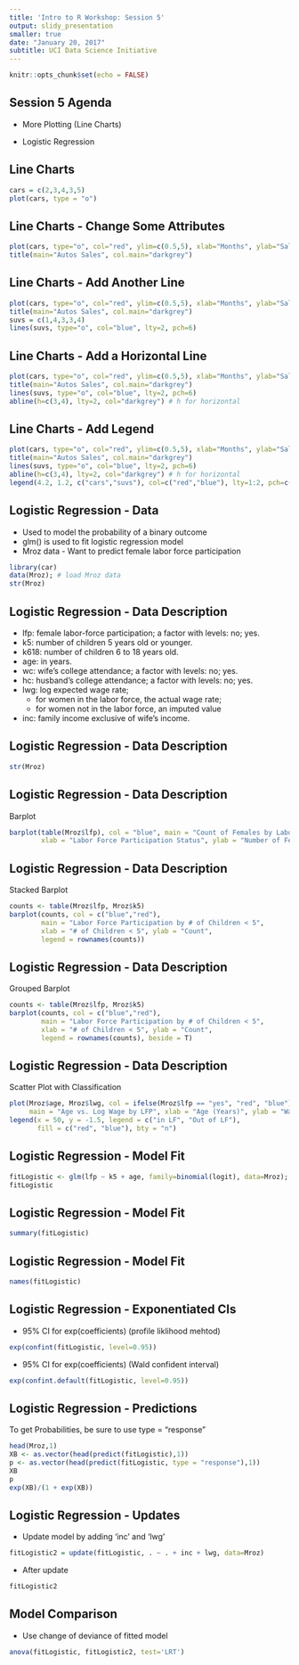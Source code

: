 ```yaml
---
title: 'Intro to R Workshop: Session 5'
output: slidy_presentation
smaller: true
date: "January 20, 2017"
subtitle: UCI Data Science Initiative
---
```


```r
knitr::opts_chunk$set(echo = FALSE)
```

## Session 5 Agenda
+ More Plotting (Line Charts)

+ Logistic Regression


## Line Charts
```r
cars = c(2,3,4,3,5)
plot(cars, type = "o")
```


## Line Charts - Change Some Attributes
```r
plot(cars, type="o", col="red", ylim=c(0.5,5), xlab="Months", ylab="Sales in Millions")
title(main="Autos Sales", col.main="darkgrey")
```


## Line Charts - Add Another Line
```r
plot(cars, type="o", col="red", ylim=c(0.5,5), xlab="Months", ylab="Sales in Millions")
title(main="Autos Sales", col.main="darkgrey")
suvs = c(1,4,3,3,4)
lines(suvs, type="o", col="blue", lty=2, pch=6)
```


## Line Charts - Add a Horizontal Line
```r
plot(cars, type="o", col="red", ylim=c(0.5,5), xlab="Months", ylab="Sales in Millions")
title(main="Autos Sales", col.main="darkgrey")
lines(suvs, type="o", col="blue", lty=2, pch=6)
abline(h=c(3,4), lty=2, col="darkgrey") # h for horizontal
```


## Line Charts - Add Legend
```r
plot(cars, type="o", col="red", ylim=c(0.5,5), xlab="Months", ylab="Sales in Millions")
title(main="Autos Sales", col.main="darkgrey")
lines(suvs, type="o", col="blue", lty=2, pch=6)
abline(h=c(3,4), lty=2, col="darkgrey") # h for horizontal
legend(4.2, 1.2, c("cars","suvs"), col=c("red","blue"), lty=1:2, pch=c(1,6), bty="n")
```



##  Logistic Regression - Data
+ Used to model the probability of a binary outcome
+ glm() is used to fit logistic regression model
+ Mroz data - Want to predict female labor force participation

```r
library(car)
data(Mroz); # load Mroz data
str(Mroz)
```


## Logistic Regression - Data Description
+ lfp: female labor-force participation; a factor with levels: no; yes.
+ k5: number of children 5 years old or younger.
+ k618: number of children 6 to 18 years old.
+ age: in years.
+ wc: wife's college attendance; a factor with levels: no; yes.
+ hc: husband's college attendance; a factor with levels: no; yes.
+ lwg: log expected wage rate; 
    + for women in the labor force, the actual wage rate; 
    + for women not in the labor force, an imputed value 
+ inc: family income exclusive of wife's income.


## Logistic Regression - Data Description
```r
str(Mroz)
```


## Logistic Regression - Data Description
Barplot
```r
barplot(table(Mroz$lfp), col = "blue", main = "Count of Females by Labor Force Participation",
        xlab = "Labor Force Participation Status", ylab = "Number of Females")
```


## Logistic Regression - Data Description
Stacked Barplot
```r
counts <- table(Mroz$lfp, Mroz$k5)
barplot(counts, col = c("blue","red"),
        main = "Labor Force Participation by # of Children < 5",
        xlab = "# of Children < 5", ylab = "Count",
        legend = rownames(counts))
```


## Logistic Regression - Data Description
Grouped Barplot
```r
counts <- table(Mroz$lfp, Mroz$k5)
barplot(counts, col = c("blue","red"),
        main = "Labor Force Participation by # of Children < 5",
        xlab = "# of Children < 5", ylab = "Count",
        legend = rownames(counts), beside = T)
```


## Logistic Regression - Data Description
Scatter Plot with Classification
```r
plot(Mroz$age, Mroz$lwg, col = ifelse(Mroz$lfp == "yes", "red", "blue"),
     main = "Age vs. Log Wage by LFP", xlab = "Age (Years)", ylab = "Wage")
legend(x = 50, y = -1.5, legend = c("in LF", "Out of LF"),
       fill = c("red", "blue"), bty = "n")
```


## Logistic Regression - Model Fit
```r
fitLogistic <- glm(lfp ~ k5 + age, family=binomial(logit), data=Mroz); 
fitLogistic
```


## Logistic Regression - Model Fit
```r
summary(fitLogistic)
```


## Logistic Regression - Model Fit
```r
names(fitLogistic)
```


## Logistic Regression - Exponentiated CIs
+ 95% CI for exp(coefficients) (profile liklihood mehtod)
```r
exp(confint(fitLogistic, level=0.95))
```

+ 95% CI for exp(coefficients) (Wald confident interval)
```r
exp(confint.default(fitLogistic, level=0.95))
```


## Logistic Regression - Predictions
To get Probabilities, be sure to use type = "response"
```r
head(Mroz,1)
XB <- as.vector(head(predict(fitLogistic),1))
p <- as.vector(head(predict(fitLogistic, type = "response"),1))
XB
p
exp(XB)/(1 + exp(XB))
```


## Logistic Regression - Updates
+ Update model by adding 'inc' and 'lwg'
```r
fitLogistic2 = update(fitLogistic, . ~ . + inc + lwg, data=Mroz)
```

+ After update
```r
fitLogistic2
```


## Model Comparison
+ Use change of deviance of fitted model
```r
anova(fitLogistic, fitLogistic2, test='LRT')
```





